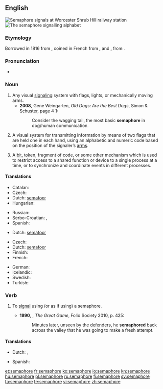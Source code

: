 {{also|sémaphore}}
==English==
{{wikipedia}}
[[File:Wsh signals.jpg|thumb|right|'''Semaphore''' signals at [[w:Worcester Shrub Hill railway station|Worcester Shrub Hill railway station]]]]
[[File:Semaphore alphabet (Signalling, 1918).jpg|thumb|right|The '''semaphore''' signalling alphabet]]

===Etymology===
Borrowed in 1816 from {{etyl|fr}} {{term|sémaphore}}, coined in French from {{etyl|grc}} {{term|σῆμα|tr=sêma||sign|sc=polytonic}}, and {{term||-φωρος|tr=-phoros||bearing, bearer|sc=polytonic}}, from {{term|φέρω|tr=férō||to bear, carry|sc=polytonic}}.

===Pronunciation===
* {{a|UK}} {{IPA|/ˈsɛ.mə.fɔː/}}

===Noun===
{{en-noun}}

# Any visual [[signaling]] system with flags, lights, or mechanically moving arms.
#* '''2008''', Gene Weingarten, ''Old Dogs: Are the Best Dogs'', Simon & Schuster, page 4 [http://books.google.com/books?id=GOUMoGLf9tYC&printsec=frontcover&dq=gene+weingarten&source=bl&ots=BgRdWbPGYP&sig=gd-Mgu3cNEgerci0w2psNOA6ZjM&hl=en&sa=X&ei=GDIVUNqbDcOYqAGZx4HgBQ&ved=0CDgQ6AEwAQ#v=onepage&q=semaphore&f=false]:
#*: Consider the wagging tail, the most basic '''semaphore''' in dog/human communication.
# A visual system for transmitting information by means of two flags that are held one in each hand, using an alphabetic and numeric code based on the position of the signaler’s [[arm]]s.
# {{computing}} A [[bit]], token, fragment of code, or some other mechanism which is used to restrict access to a shared function or device to a single process at a time, or to synchronize and coordinate events in different processes.

{{rfex}}

====Translations====
{{trans-top|visual signaling system}}
* Catalan: {{t|ca|semàfor|m}}
* Czech: {{t-|cs|semafor|m}}
* Dutch: [[semafoor]] {{m}}
* Hungarian: {{t|hu|szemafor}}
{{trans-mid}}
* Russian: {{t+|ru|семафор|m|tr=semafór}}
* Serbo-Croatian: {{t|sh|семафор|m|alt=се̏мафо̄р|sc=Cyrl|xs=Serbo-Croatian}}, {{t|sh|semafor|m|alt=sȅmafōr|xs=Serbo-Croatian}}
* Spanish: {{t-|es|semáforo}}
{{trans-bottom}}

{{trans-top|visual signaling with flags}}
* Dutch: [[semafoor]] {{m}}
{{trans-mid}}
{{trans-bottom}}

{{trans-top|computing term}}
* Czech: {{t-|cs|semafor|m}}
* Dutch: [[semafoor]] {{m}}
* Finnish: {{t+|fi|semafori}}
* French: {{t+|fr|sémaphore|m}}
{{trans-mid}}
* German: {{t|de|Semaphor|m}}
* Icelandic: {{t|is|veif|f}}
* Swedish: {{t|sv|semafor|c}}
* Turkish: {{t|tr|semafor}}
{{trans-bottom}}

===Verb===
{{en-verb|semaphor|ing}}

# {{transitive|intransitive}} To [[signal]] using (or as if using) a semaphore.
#* '''1990''', {{w|Peter Hopkirk}}, ''The Great Game'', Folio Society 2010, p. 425:
#*: Minutes later, unseen by the defenders, he '''semaphored''' back across the valley that he was going to make a fresh attempt.

====Translations====
{{trans-top|to signal using semaphore}}
* Dutch: {{t-|nl|signaleren}}, {{t+|nl|seinen}}
{{trans-mid}}
* Spanish: {{t|es|semáforo|m}}
{{trans-bottom}}

[[et:semaphore]]
[[fr:semaphore]]
[[ko:semaphore]]
[[io:semaphore]]
[[kn:semaphore]]
[[hu:semaphore]]
[[pl:semaphore]]
[[ru:semaphore]]
[[fi:semaphore]]
[[sv:semaphore]]
[[ta:semaphore]]
[[te:semaphore]]
[[vi:semaphore]]
[[zh:semaphore]]